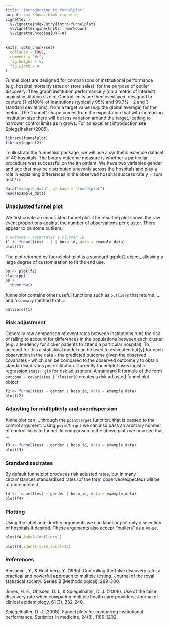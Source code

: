 ```yaml
---
title: "Introduction to funnelplot"
output: rmarkdown::html_vignette
vignette: >
  %\VignetteIndexEntry{intro-funnelplot}
  %\VignetteEngine{knitr::rmarkdown}
  %\VignetteEncoding{UTF-8}
---
```


```r
knitr::opts_chunk$set(
  collapse = TRUE,
  comment = "#>",
  fig.height = 5,
  fig.width = 8
)
```

Funnel plots are designed for comparisons of institutional performance (e.g. hospital mortality rates or store sales), for the purpose of outlier discovery. They graph institution performance y (on a metric of interest) against institution size n. Control limits are then overlayed, designed to capture (1-$\alpha$)100% of institutions (typically 95% and 99.7% - 2 and 3 standard deviations), from a target value (e.g. the global average) for the metric. The "funnel" shape comes from the expectation that with increasing institution size there will be less variation around the target, leading to narrower control limits as n grows. For an excellent introduction see Spiegelhalter (2005).

```r
library(funnelplot)
library(ggplot2)
```

To illustrate the funnelplot package, we will use a synthetic example dataset of 40 hospitals. The binary outcome measure is whether a particular procedure was successful on the ith patient. We have two variables gender and age that may be distributed unevenly across the hospitals and play a role in explaining differences in the observed hospital success rate y = sum test / n.

```r
data("example_data", package = "funnelplot")
head(example_data)
```

### Unadjusted funnel plot 

We first create an unadjusted funnel plot. The resulting plot shows the raw event proportions against the number of observations per cluster. There appear to be some outliers.

```r
# outcome ~ covariates | cluster ID
f1 <- funnel(test ~ 1 | hosp_id, data = example_data)
plot(f1)
```

The plot returned by funnelplot::plot is a standard ggplot2 object, allowing a large degree of customisation to fit the end use.  

```r
pp <- plot(f1)
class(pp)
pp +
  theme_bw()
```

funnelplot contains other useful functions such as `outliers` that returns ... and a `summary` method that ....

```r
outliers(f1)
```

### Risk adjustment 

Generally raw comparison of event rates between institutions runs the risk of failing to account for differences in the populations between each cluster (e.g. a tendency for sicker patients to attend a particular hospital). To account for this a statistical model can be used to estimated hat{y} for each observation in the data - the predicted outcome given the observed covariates - which can be compared to the observed outcome y to obtain standardised rates per institution. Currently funnelplot uses logistic regression `stats::glm` for risk adjustment. A standard R formula of the form `outcome ~ covariates | clusterID` creates a risk adjusted funnel plot object. 

```r
f2 <- funnel(test ~ gender | hosp_id, data = example_data)
plot(f2)
```

### Adjusting for multiplicity and overdispersion

funnelplot can ... through the `pointTarget` function, that is passed to the control argument. Using `pointTarget` we can also pass an arbitrary number of control limits to funnel. In comparison to the above plots we now see that ... 

```r
f3 <- funnel(test ~ gender | hosp_id, data = example_data)
plot(f3)
```

### Standardised rates

By default funnelplot produces risk adjusted rates, but in many circumstances standardised rates (of the form observed/expected) will be of more interest.

```r
f4 <- funnel(test ~ gender | hosp_id, data = example_data)
plot(f4)
```

### Plotting

Using the label and identify arguments we can label or plot only a selection of hospitals if desired. These arguments also accept "outliers" as a value. 

```r
plot(f4,label="outliers")
```

```r
plot(f4,identify=13,label=13)
```


### References

Benjamini, Y., & Hochberg, Y. (1995). Controlling the false discovery rate: a practical and powerful approach to multiple testing. Journal of the royal statistical society. Series B (Methodological), 289-300.

Jones, H. E., Ohlssen, D. I., & Spiegelhalter, D. J. (2008). Use of the false discovery rate when comparing multiple health care providers. Journal of clinical epidemiology, 61(3), 232-240.

Spiegelhalter, D. J. (2005). Funnel plots for comparing institutional performance. Statistics in medicine, 24(8), 1185-1202.
